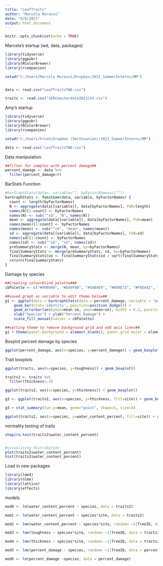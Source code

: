 ```yaml
---
title: "LeafTraits"
author: "Marcela Morassi"
date: "8/6/2021"
output: html_document
---
```


```r
knitr::opts_chunk$set(echo = TRUE)
```

Marcela's startup (wd, data, packages)
```r
library(tidyverse)
library(ggpubr)
library(RColorBrewer)
library(rcompanion)

setwd("C:/Users/Marcela Morassi/Dropbox/2021_SummerInterns/MM")


data <- read.csv("LeafTraitsTW0.csv")

traits <- read.csv("SERCmasterdata2021CSV.csv")

```

Amy's startup
```r
library(tidyverse)
library(ggpubr)
library(RColorBrewer)
library(rcompanion)

setwd("C:/Users/hrusk/Dropbox (Smithsonian)/2021_SummerInterns/MM")

data <- read.csv("LeafTraitsTW0.csv")


```

Data manipulation
```r

##filter for samples with percent damage##
percent_damage <- data %>% 
  filter(percent_damage>0)

```


BarStats Function 
```r
#barGraphStats(data=, variable="", byFactorNames=c(""))
barGraphStats <- function(data, variable, byFactorNames) {
  count <- length(byFactorNames)
  N <- aggregate(data[[variable]], data[byFactorNames], FUN=length)
  names(N)[1:count] <- byFactorNames
  names(N) <- sub("^x$", "N", names(N))
  mean <- aggregate(data[[variable]], data[byFactorNames], FUN=mean)
  names(mean)[1:count] <- byFactorNames
  names(mean) <- sub("^x$", "mean", names(mean))
  sd <- aggregate(data[[variable]], data[byFactorNames], FUN=sd)
  names(sd)[1:count] <- byFactorNames
  names(sd) <- sub("^x$", "sd", names(sd))
  preSummaryStats <- merge(N, mean, by=byFactorNames)
  finalSummaryStats <- merge(preSummaryStats, sd, by=byFactorNames)
  finalSummaryStats$se <- finalSummaryStats$sd / sqrt(finalSummaryStats$N)
  return(finalSummaryStats)
}

```


Damage by species
```r
##Creating colourblind palette###
cbPalette <- c("#999999", "#E69F00", "#56B4E9", "#009E73", "#F0E442", "#0072B2", "#D55E00", "#CC79A7")

##saved graph as variable to edit theme below##
g1 <- ggplot(data = barGraphStats(data = percent_damage, variable = "percent_damage", byFactorNames = c("species")), aes(x=species, y=mean, fill = species)) +
    geom_bar(stat='identity', position=position_dodge()) +
    geom_errorbar(aes(ymin=mean-se, ymax=mean+se), width = 0.2, position = position_dodge(0.9)) +
    xlab("Species") + ylab("Percent Damage") +
    scale_fill_manual(values = cbPalette) 

##setting theme to remove background grid and add axis lines##    
g1 + theme(panel.background = element_blank(), panel.grid.major = element_blank(), panel.grid.minor = element_blank(), axis.line = element_line(colour = "black"), text = element_text(size = 16),axis.title.y = element_text(margin = margin(t = 0, r = 10, b = 0, l = 0)), axis.title.x = element_text(margin = margin(t = 10, r = 0, b = 0, l = 0)), legend.position = "none")

```

Boxplot percent damage by species
```r
ggplot(percent_damage, aes(x=species, y=percent_damage)) + geom_boxplot()

```

Trait boxplots
```r
ggplot(traits, aes(x=species, y=toughness)) + geom_boxplot()

traits2 <- traits %>% 
  filter(thickness<.3)

ggplot(traits2, aes(x=species, y=thickness)) + geom_boxplot()

g3 <- ggplot(traits2, aes(x=species, y=thickness, fill=site)) + geom_boxplot(position="dodge")

g3 + stat_summary(fun.y=mean, geom="point", shape=5, size=4)

ggplot(traits2, aes(x=species, y=water_content_percent, fill=site)) + geom_boxplot()


```

normality testing of traits
```r
shapiro.test(traits2$water_content_percent)


#visualizing distribution
plot(traits2$water_content_percent)
hist(traits2$water_content_percent)
```

Load in new packages
```r
library(lme4)
library(nlme)
library(lattice)
library(effects)
```

models
```r
mod0 <- lm(water_content_percent ~ species, data = traits2)

mod1 <- lm(water_content_percent ~ species*site, data = traits2)

mod2 <- lme(water_content_percent ~ species*site, random= ~1|TreeID, data = traits2)

mod3 <- lme(toughness ~ species*site, random= ~1|TreeID, data = traits2)

mod4 <- lme(thickness ~ species*site, random= ~1|TreeID, data = traits2)

mod5 <- lme(percent_damage ~ species, random= ~1|TreeID, data = percent_damage)

mod6 <- lm(percent_damage ~species, data = percent_damage)
```
















